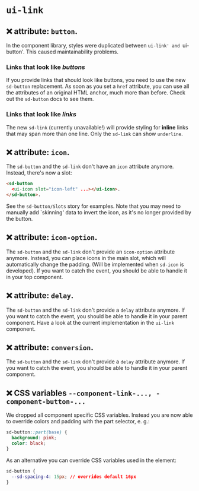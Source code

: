 # `ui-link`

## ❌ attribute: `button`.

In the component library, styles were duplicated between `ui-link' and `ui-button'. This caused maintainability problems.

### Links that look like _buttons_

If you provide links that should look like buttons, you need to use the new `sd-button` replacement.
As soon as you set a `href` attribute, you can use all the attributes of an original HTML anchor, much more than before.
Check out the `sd-button` docs to see them.

### Links that look like _links_

The new `sd-link` (currently unavailable!) will provide styling for **inline** links that may span more than one line.
Only the `sd-link` can show `underline`.

## ❌ attribute: `icon`.

The `sd-button` and the `sd-link` don't have an `icon` attribute anymore. Instead, there's now a slot:

```html
<sd-button
  <ui-icon slot="icon-left" ...></ui-icon>.
</sd-button>.
```

See the `sd-button/Slots` story for examples. Note that you may need to manually add `skinning' data to invert the icon, as it's no longer provided by the button.

## ❌ attribute: `icon-option`.

The `sd-button` and the `sd-link` don't provide an `icon-option` attribute anymore. Instead, you can place icons in the main slot, which will automatically change the padding. (Will be implemented when `sd-icon` is developed).
If you want to catch the event, you should be able to handle it in your top component.

## ❌ attribute: `delay`.

The `sd-button` and the `sd-link` don't provide a `delay` attribute anymore.
If you want to catch the event, you should be able to handle it in your parent component. Have a look at the current implementation in the `ui-link` component.

## ❌ attribute: `conversion`.

The `sd-button` and the `sd-link` don't provide a `delay` attribute anymore. If you want to catch the event, you should be able to handle it in your parent component.

## ❌ CSS variables `--component-link-..., -component-button-...`

We dropped all component specific CSS variables. Instead you are now able to override colors and padding with the part selector, e. g.:

```css
sd-button::part(base) {
  background: pink;
  color: black;
}
```

As an alternative you can override CSS variables used in the element:

```css
sd-button {
  --sd-spacing-4: 15px; // overrides default 16px
}
```
